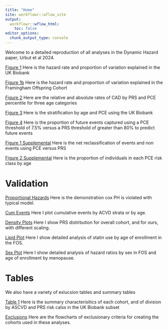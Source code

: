 ```yaml
---
title: "Home"
site: workflowr::wflow_site
output:
  workflowr::wflow_html:
    toc: false
editor_options:
  chunk_output_type: console
---
```


Welcome to a detailed reproduction of all analyses in the Dynamic Hazard paper, Urbut et al 2024.

[Figure 1](Fig1.html) Here is the hazard rate and proportion of variation explained in the UK Biobank

[Figure 1b](Fig1b.html) Here is the hazard rate and proportion of variation explained in the Framingham Offspring Cohort

[Figure 2](Fig2.html) Here are the relative and absolute rates of CAD by PRS and PCE percentile for three age categories

[Figure 3](Fig3.html) Here is the stratification by age and PCE using the UK Biobank

[Figure 4](Fig4.html) Here is the proportion of future events captured using a PCE threshold of 7.5% versus a PRS threshold of greater than 80% to predict future events

[Figure 1 Supplemental ](NRI.html) Here is the net reclassification of events and non events using PCE versus PRS


[Figure 2 Supplemental](SuppASCVD.html) Here is the proportion of individuals in each PCE risk class by age

# Validation

[Proportional Hazards](zph.html) Here is the demonstration cox PH is violated with typical model.

[Cum Events](cumulativeinc.html) Here I plot cumulative events by ACVD strata or by age.

[Density Plots](verifyplots.html) Here I show PRS distirbution for overall cohort, and for ours, with different scaling.

[Lipid Plot](StatinUse.html) Here I show detailed analysis of statin use by age of enrollment in the FOS.

[Sex Plot](Sex_analyse.html) Here I show detailed analysis of hazard ratios by sex in FOS and age of enrollment by menopause.

# Tables

We also have a variety of exlucsion tables and summary tables 

[Table 1](table1.html) Here is the summary characterisitics of each cohort, and of division by ASCVD and PRS risk calss in the UK Biobank subset

[Exclusions](flowcharts.html) Here are the flowcharts of exclusionary criteria for creating the cohorts used in these analyses.


